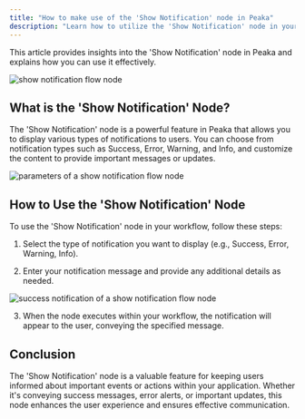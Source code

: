 ```yaml
---
title: "How to make use of the 'Show Notification' node in Peaka"
description: "Learn how to utilize the 'Show Notification' node in your Peaka workflows"
---
```


This article provides insights into the 'Show Notification' node in Peaka and explains how you can use it effectively.

<img
  src="https://cdn.peaka.com/flows/show-notification-3.png"
  alt="show notification flow node"
/>

## What is the 'Show Notification' Node?

The 'Show Notification' node is a powerful feature in Peaka that allows you to display various types of notifications to users. You can choose from notification types such as Success, Error, Warning, and Info, and customize the content to provide important messages or updates.

<img
  src="https://cdn.peaka.com/flows/show-notification-2.png"
  alt="parameters of a show notification flow node"
/>

## How to Use the 'Show Notification' Node

To use the 'Show Notification' node in your workflow, follow these steps:

1. Select the type of notification you want to display (e.g., Success, Error, Warning, Info).

2. Enter your notification message and provide any additional details as needed.

<img
  src="https://cdn.peaka.com/flows/show-notification-1.png"
  alt="success notification of a show notification flow node"
/>

3. When the node executes within your workflow, the notification will appear to the user, conveying the specified message.

## Conclusion

The 'Show Notification' node is a valuable feature for keeping users informed about important events or actions within your application. Whether it's conveying success messages, error alerts, or important updates, this node enhances the user experience and ensures effective communication.
